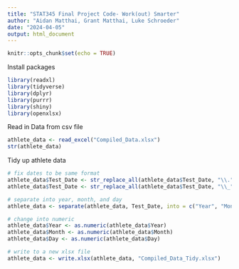 ```yaml
---
title: "STAT345 Final Project Code- Work(out) Smarter"
author: "Aidan Matthai, Grant Matthai, Luke Schroeder"
date: "2024-04-05"
output: html_document
---
```


```r
knitr::opts_chunk$set(echo = TRUE)
```

Install packages
``` r
library(readxl)
library(tidyverse)
library(dplyr)
library(purrr)
library(shiny)
library(openxlsx)
```

Read in Data from csv file
``` r
athlete_data <- read_excel("Compiled_Data.xlsx")
str(athlete_data)
```

Tidy up athlete data
``` r
# fix dates to be same format
athlete_data$Test_Date <- str_replace_all(athlete_data$Test_Date, "\\.", "\\-") 
athlete_data$Test_Date <- str_replace_all(athlete_data$Test_Date, "\\_", "\\-")

# separate into year, month, and day
athlete_data <- separate(athlete_data, Test_Date, into = c("Year", "Month", "Day"), sep = "-")

# change into numeric
athlete_data$Year <- as.numeric(athlete_data$Year)
athlete_data$Month <- as.numeric(athlete_data$Month)
athlete_data$Day <- as.numeric(athlete_data$Day)

# write to a new xlsx file 
athlete_data <- write.xlsx(athlete_data, "Compiled_Data_Tidy.xlsx")
```